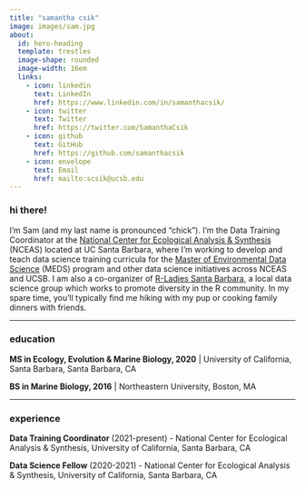 ```yaml
---
title: "samantha csik"
image: images/sam.jpg
about: 
  id: hero-heading
  template: trestles
  image-shape: rounded
  image-width: 16em
  links:
    - icon: linkedin 
      text: LinkedIn
      href: https://www.linkedin.com/in/samanthacsik/
    - icon: twitter 
      text: Twitter
      href: https://twitter.com/SamanthaCsik
    - icon: github 
      text: GitHub
      href: https://github.com/samanthacsik
    - icon: envelope 
      text: Email
      href: mailto:scsik@ucsb.edu
---
```


:::{#hero-heading}
### hi there!    

I'm Sam (and my last name is pronounced "chick"). I'm the Data Training Coordinator at the [National Center for Ecological Analysis & Synthesis](https://www.nceas.ucsb.edu/) (NCEAS) located at UC Santa Barbara, where I'm working to develop and teach data science training curricula for the [Master of Environmental Data Science](https://bren.ucsb.edu/masters-programs/master-environmental-data-science) (MEDS) program and other data science initiatives across NCEAS and UCSB. I am also a co-organizer of [R-Ladies Santa Barbara](https://www.meetup.com/rladies-santa-barbara/), a local data science group which works to promote diversity in the R community. In my spare time, you'll typically find me hiking with my pup or cooking family dinners with friends.

-----------------------------------------------------------------------------------------------------------------------------------

### education

**MS in Ecology, Evolution & Marine Biology, 2020** | University of California, Santa Barbara, Santa Barbara, CA

**BS in Marine Biology, 2016** | Northeastern University, Boston, MA

-----------------------------------------------------------------------------------------------------------------------------------

### experience

**Data Training Coordinator** (2021-present) - National Center for Ecological Analysis & Synthesis, University of California, Santa Barbara, CA

**Data Science Fellow** (2020-2021) - National Center for Ecological Analysis & Synthesis, University of California, Santa Barbara, CA
:::


